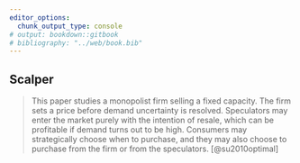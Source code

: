 ```yaml
---
editor_options:
  chunk_output_type: console
# output: bookdown::gitbook
# bibliography: "../web/book.bib"
---
```


## Scalper

> This paper studies a monopolist firm selling a fixed capacity. The firm sets a price before demand uncertainty is resolved. Speculators may enter the market purely with the intention of resale, which can be profitable if demand turns out to be high. Consumers may strategically choose when to purchase, and they may also choose to purchase from the firm or from the speculators. [@su2010optimal]
